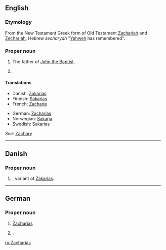 ==English==

===Etymology===
From the New Testament Greek form of Old Testament [[Zachariah]] and [[Zechariah]], Hebrew ''secharyah'' "[[Yahweh]] has remembered".

===Proper noun===
{{en-proper noun}}

# {{biblical character}} The father of [[John the Baptist]].
# {{given name|male}}.

====Translations====
{{trans-top|father of John the Baptist}}
* Danish: [[Zakarias]]
* Finnish: [[Sakarias]]
* French: [[Zacharie]]
{{trans-mid}}
* German: [[#German|Zacharias]]
* Norwegian: [[Sakarja]]
* Swedish: [[Sakarias]]
{{trans-bottom}}

{{trans-top|male given name}}
''See:'' [[Zachary]]
{{trans-bottom}}

----

==Danish==

===Proper noun===
{{infl|da|proper noun}}

# {{given name|male|lang=da}}, variant of [[Zakarias]].

----

==German==

===Proper noun===
{{infl|de|proper noun}}

# {{biblical character|lang=de}} [[#English|Zacharias]]
# {{given name|male|lang=de}}.

[[ru:Zacharias]]